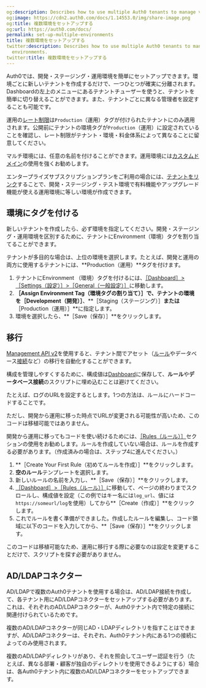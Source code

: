 ```yaml
---
og:description: Describes how to use multiple Auth0 tenants to manage various environments.
og:image: https://cdn2.auth0.com/docs/1.14553.0/img/share-image.png
og:title: 複数環境をセットアップする
og:url: https://auth0.com/docs/
permalink: set-up-multiple-environments
title: 複数環境をセットアップする
twitter:description: Describes how to use multiple Auth0 tenants to manage various
  environments.
twitter:title: 複数環境をセットアップする
---
```


Auth0では、開発・ステージング・運用環境を簡単にセットアップできます。環境ごとに新しいテナントを作成するだけで、一つひとつが確実に分離されます。Dashboardの左上のメニューにあるテナントチューザーを使うと、テナントを簡単に切り替えることができます。また、テナントごとに異なる管理者を設定することも可能です。

運用の[レート制限](/support/policies/rate-limit-policy)は`Production`（運用）タグが付けられたテナントにのみ適用されます。公開前にテナントの環境タグが`Production`（運用）に設定されていることを確認し、レート制限がテナント・環境・料金体系によって異なることに留意してください。

マルチ環境には、任意の名前を付けることができます。運用環境には[カスタムドメイン](/custom-domains)の使用を強くお勧めします。

エンタープライズサブスクリプションプランをご利用の場合には、[テナントをリンク](/get-started/create-tenants/child-tenants)することで、開発・ステージング・テスト環境で有料機能やアップグレード機能が使える運用環境に等しい環境が作成できます。

## 環境にタグを付ける

新しいテナントを作成したら、必ず環境を指定してください。開発・ステージング・運用環境を区別するために、テナントにEnvironment（環境）タグを割り当てることができます。

テナントが多目的な場合は、上位の環境を選択します。たとえば、開発と運用の両方に使用するテナントには、**Production（運用）**タグを付けます。

1. テナントにEnvironment （環境）タグを付けるには、[［Dashboard］>［Settings（設定）］>［General（一般設定）］](%24%7Bmanage_url%7D/#/tenant/general)に移動します。
2. **［Assign Environment Tag（環境タグの割り当て）］**で、テナントの環境を**［Development（開発）］**、**［Staging（ステージング）］**または**［Production（運用）］**に指定します。
3. 環境を選択したら、**［Save（保存）］**をクリックします。

## 移行

[Management API v2](/api/management/v2)を使用すると、テナント間でアセット（[ルール](/rules)やデータベース[接続](/connections)など）の移行を自動化することができます。

構成を管理しやすくするために、構成値は[Dashboard](%24%7Bmanage_url%7D/#/rules)に保存して、**ルール**や**データベース接続**のスクリプトに埋め込むことは避けてください。

たとえば、ログのURLを設定するとします。1つの方法は、ルールにハードコードすることです。



ただし、開発から運用に移った時点でURLが変更される可能性が高いため、このコードは移植可能ではありません。

開発から運用に移ってもコードを使い続けるためには、[［Rules（ルール）］](%24%7Bmanage_url%7D/#/rules)セクションの使用をお勧めします。ルールを作成していない場合は、ルールを作成する必要があります。（作成済みの場合は、ステップ4に進んでください。）

1. **［Create Your First Rule（初めてルールを作成）］**をクリックします。
2. **空のルール**テンプレートを選択します。
3. 新しいルールの名前を入力し、**［Save（保存）］**をクリックします。
4. [［Dashboard］>［Rules（ルール）］](%24%7Bmanage_url%7D/#/rules)に移動して、ページの終わりまでスクロールし、構成値を設定（この例ではキー名には`log_url`、値には`https://someurl/log`を使用）してから**［Create（作成）］**をクリックします。
5. これでルールを書く準備ができました。作成したルールを編集し、コード領域に以下のコードを入力してから、**［Save（保存）］**をクリックします。

このコードは移植可能なため、運用に移行する際に必要なのは設定を変更することだけで、スクリプトを探す必要がありません。

## AD/LDAPコネクター

AD/LDAPで複数のAuth0テナントを使用する場合は、AD/LDAP接続を作成して、各テナント用にAD/LDAPコネクターをセットアップする必要があります。これは、それぞれのAD/LDAPコネクターが、Auth0テナント内で特定の接続に関連付けられているためです。

複数のAD/LDAPコネクターが同じAD・LDAPディレクトリを指すことはできますが、AD/LDAPコネクターは、それぞれ、Auth0テナント内にある1つの接続によってのみ使用されます。

複数のAD/LDAPディレクトリがあり、それを照会してユーザー認証を行う（たとえば、異なる部署・顧客が独自のディレクトリを使用できるようにする）場合は、各Auth0テナント内に複数のAD/LDAPコネクターをセットアップできます。